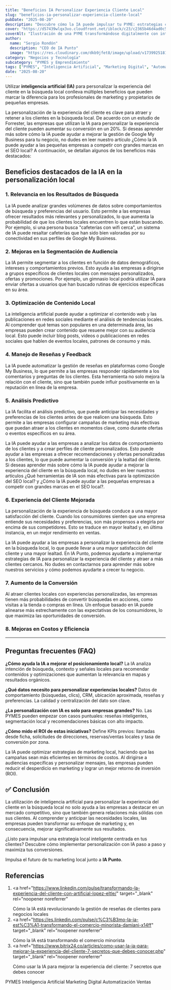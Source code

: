 ```yaml
---
title: "Beneficios IA Personalizar Experiencia Cliente Local"
slug: "beneficios-ia-personalizar-experiencia-cliente-local"
pubDate: "2025-08-20"
description: "Descubre cómo la IA puede impulsar tu PYME: estrategias concretas de marketing, automatización y datos para aumentar ventas."
cover: "https://d57439wlqx3vo.cloudfront.net/iblock/c23/c2365b46d4ad0c51361d5d9186cf23ee/2014ec070472480183fc21834f43c321.jpg"
coverAlt: "Ilustración de una PYME transformándose digitalmente con inteligencia artificial."
author:
  name: "Sergio Rondón"
  description: "CEO de IA Punto"
  image: "https://res.cloudinary.com/dkb9jfet8/image/upload/v1739925181/sergio_gdcaeh.png"
category: "Negocios y Tecnología"
subcategory: "PYMES y Emprendimiento"
tags: ["PYMES", "Inteligencia Artificial", "Marketing Digital", "Automatización", "Ventas"]
date: "2025-08-20"
---
```

Utilizar **inteligencia artificial (IA)** para personalizar la experiencia del cliente en la búsqueda local conlleva múltiples beneficios que pueden marcar la diferencia para los profesionales de marketing y propietarios de pequeñas empresas.

La personalización de la experiencia del cliente es clave para atraer y retener a los clientes en la búsqueda local. De acuerdo con un estudio de Forrester, las empresas que utilizan la IA para personalizar la experiencia del cliente pueden aumentar su conversión en un 20%. Si deseas aprender más sobre cómo la IA puede ayudar a mejorar la gestión de Google My Business para tu negocio, no dudes en leer nuestro artículo ¿Cómo la IA puede ayudar a las pequeñas empresas a competir con grandes marcas en el SEO local? A continuación, se detallan algunos de los beneficios más destacados:

## Beneficios destacados de la IA en la personalización local

### 1. Relevancia en los Resultados de Búsqueda

La IA puede analizar grandes volúmenes de datos sobre comportamientos de búsqueda y preferencias del usuario. Esto permite a las empresas ofrecer resultados más relevantes y personalizados, lo que aumenta la probabilidad de que los clientes locales encuentren lo que están buscando. Por ejemplo, si una persona busca "cafeterías con wifi cerca", un sistema de IA puede resaltar cafeterías que han sido bien valoradas por su conectividad en sus perfiles de Google My Business.

### 2. Mejoras en la Segmentación de Audiencia

La IA permite segmentar a los clientes en función de datos demográficos, intereses y comportamientos previos. Esto ayuda a las empresas a dirigirse a grupos específicos de clientes locales con mensajes personalizados, ofertas y promociones. Por ejemplo, un gimnasio local podría utilizar IA para enviar ofertas a usuarios que han buscado rutinas de ejercicios específicas en su área.

### 3. Optimización de Contenido Local

La inteligencia artificial puede ayudar a optimizar el contenido web y las publicaciones en redes sociales mediante el análisis de tendencias locales. Al comprender qué temas son populares en una determinada área, las empresas pueden crear contenido que resuene mejor con su audiencia local. Esto puede incluir blog posts, videos o publicaciones en redes sociales que hablen de eventos locales, patrones de consumo y más.

### 4. Manejo de Reseñas y Feedback

La IA puede automatizar la gestión de reseñas en plataformas como Google My Business, lo que permite a las empresas responder rápidamente a los comentarios y preguntas de los clientes. Esta herramienta no solo mejora la relación con el cliente, sino que también puede influir positivamente en la reputación en línea de la empresa.

### 5. Análisis Predictivo

La IA facilita el análisis predictivo, que puede anticipar las necesidades y preferencias de los clientes antes de que realicen una búsqueda. Esto permite a las empresas configurar campañas de marketing más efectivas que puedan atraer a los clientes en momentos clave, como durante ofertas o eventos específicos en su área.

La IA puede ayudar a las empresas a analizar los datos de comportamiento de los clientes y a crear perfiles de cliente personalizados. Esto puede ayudar a las empresas a ofrecer recomendaciones y ofertas personalizadas a los clientes, lo que puede aumentar la conversión y la lealtad del cliente. Si deseas aprender más sobre cómo la IA puede ayudar a mejorar la experiencia del cliente en la búsqueda local, no dudes en leer nuestros artículos ¿Qué herramientas de IA son más efectivas para la optimización del SEO local? y ¿Cómo la IA puede ayudar a las pequeñas empresas a competir con grandes marcas en el SEO local?.

### 6. Experiencia del Cliente Mejorada

La personalización de la experiencia de búsqueda conduce a una mayor satisfacción del cliente. Cuando los consumidores sienten que una empresa entiende sus necesidades y preferencias, son más propensos a elegirla por encima de sus competidores. Esto se traduce en mayor lealtad y, en última instancia, en un mejor rendimiento en ventas.

La IA puede ayudar a las empresas a personalizar la experiencia del cliente en la búsqueda local, lo que puede llevar a una mayor satisfacción del cliente y una mayor lealtad. En IA Punto, podemos ayudarte a implementar estrategias de IA para personalizar la experiencia del cliente y atraer a más clientes cercanos. No dudes en contactarnos para aprender más sobre nuestros servicios y cómo podemos ayudarte a crecer tu negocio.

### 7. Aumento de la Conversión

Al atraer clientes locales con experiencias personalizadas, las empresas tienen más probabilidades de convertir búsquedas en acciones, como visitas a la tienda o compras en línea. Un enfoque basado en IA puede alinearse más estrechamente con las expectativas de los consumidores, lo que maximiza las oportunidades de conversión.

### 8. Mejoras en Costos y Eficiencia

---

## Preguntas frecuentes (FAQ)

**¿Cómo ayuda la IA a mejorar el posicionamiento local?**
La IA analiza intención de búsqueda, contexto y señales locales para recomendar contenidos y optimizaciones que aumentan la relevancia en mapas y resultados orgánicos.

**¿Qué datos necesito para personalizar experiencias locales?**
Datos de comportamiento (búsquedas, clics), CRM, ubicación aproximada, reseñas y preferencias. La calidad y centralización del dato son clave.

**¿La personalización con IA es solo para empresas grandes?**
No. Las PYMES pueden empezar con casos puntuales: reseñas inteligentes, segmentación local y recomendaciones básicas con alto impacto.

**¿Cómo mido el ROI de estas iniciativas?**
Define KPIs previos: llamadas desde ficha, solicitudes de direcciones, reservas/ventas locales y tasa de conversión por zona.

La IA puede optimizar estrategias de marketing local, haciendo que las campañas sean más eficientes en términos de costos. Al dirigirse a audiencias específicas y personalizar mensajes, las empresas pueden reducir el desperdicio en marketing y lograr un mejor retorno de inversión (ROI).

## ✅ Conclusión

La utilización de inteligencia artificial para personalizar la experiencia del cliente en la búsqueda local no solo ayuda a las empresas a destacar en un mercado competitivo, sino que también genera relaciones más sólidas con sus clientes. Al comprender y anticipar las necesidades locales, las empresas pueden transformar su enfoque de marketing y, en consecuencia, mejorar significativamente sus resultados.

¿Listo para impulsar una estrategia local inteligente centrada en tus clientes? Descubre cómo implementar personalización con IA paso a paso y maximiza tus conversiones.

Impulsa el futuro de tu marketing local junto a **IA Punto**.

<h2 id="referencias">Referencias</h2>

1. <a
     href="https://www.linkedin.com/pulse/transformando-la-experiencia-del-cliente-con-artificial-lopez-eltle/"
     target="_blank"
     rel="noopener noreferrer"
   >
     Cómo la IA está revolucionando la gestión de reseñas de clientes para
     negocios locales
   </a>
2. <a
     href="https://es.linkedin.com/pulse/c%C3%B3mo-la-ia-est%C3%A1-transformando-el-comercio-minorista-damiani-x14ff"
     target="_blank"
     rel="noopener noreferrer"
   >
     Cómo la IA está transformando el comercio minorista
   </a>
3. <a
     href="https://www.bitrix24.co/articles/como-usar-la-ia-para-mejorar-la-experiencia-del-cliente-7-secretos-que-debes-conocer.php"
     target="_blank"
     rel="noopener noreferrer"
   >
     Cómo usar la IA para mejorar la experiencia del cliente: 7 secretos que
     debes conocer
   </a>


<div class="flex flex-wrap gap-2 mt-8">
  <span class="text-xs bg-gray-100 dark:bg-gray-800 px-3 py-1 rounded-full">PYMES</span>
  <span class="text-xs bg-gray-100 dark:bg-gray-800 px-3 py-1 rounded-full">Inteligencia Artificial</span>
  <span class="text-xs bg-gray-100 dark:bg-gray-800 px-3 py-1 rounded-full">Marketing Digital</span>
  <span class="text-xs bg-gray-100 dark:bg-gray-800 px-3 py-1 rounded-full">Automatización</span>
  <span class="text-xs bg-gray-100 dark:bg-gray-800 px-3 py-1 rounded-full">Ventas</span>
</div>
